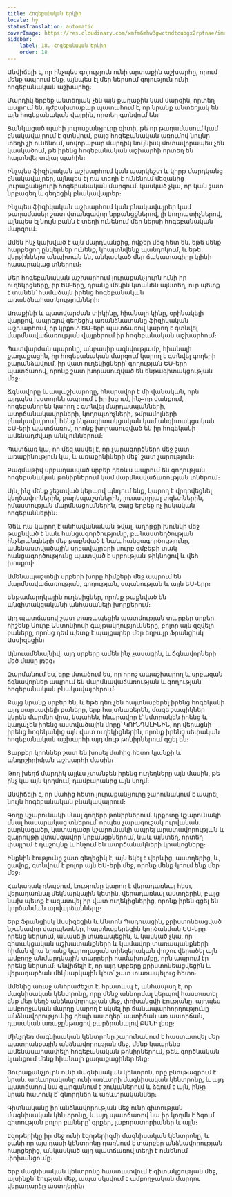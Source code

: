 ```yaml
---
title: Հոգեբանական Երկիր
locale: hy
statusTranslation: automatic
coverImage: https://res.cloudinary.com/xmfm6mhw3gwctndtcubgx2rptnae/image/upload/v1741354419/small_cover_la_gran_rebelion_28716e29d2.webp
sidebar:
    label: 18. Հոգեբանական Երկիր
    order: 18
---
```

Անվիճելի է, որ ինչպես գոյություն ունի արտաքին աշխարհը, որում մենք ապրում ենք, այնպես էլ մեր ներսում գոյություն ունի հոգեբանական աշխարհը։

Մարդիկ երբեք անտեղյակ չեն այն քաղաքին կամ մարզին, որտեղ ապրում են, դժբախտաբար պատահում է, որ նրանք անտեղյակ են այն հոգեբանական վայրին, որտեղ գտնվում են։

Ցանկացած պահի յուրաքանչյուրը գիտի, թե որ թաղամասում կամ բնակավայրում է գտնվում, բայց հոգեբանական առումով նույնը տեղի չի ունենում, սովորաբար մարդիկ նույնիսկ մոտավորապես չեն կասկածում, թե իրենց հոգեբանական աշխարհի որտեղ են հայտնվել տվյալ պահին։

Ինչպես ֆիզիկական աշխարհում կան պարկեշտ և կիրթ մարդկանց բնակավայրեր, այնպես էլ դա տեղի է ունենում մեզանից յուրաքանչյուրի հոգեբանական մարզում. կասկած չկա, որ կան շատ նրբագեղ և գեղեցիկ բնակավայրեր։

Ինչպես ֆիզիկական աշխարհում կան բնակավայրեր կամ թաղամասեր շատ վտանգավոր նրբանցքներով, լի կողոպտիչներով, այնպես էլ նույն բանն է տեղի ունենում մեր ներսի հոգեբանական մարզում։

Ամեն ինչ կախված է այն մարդկանցից, ովքեր մեզ հետ են. եթե մենք հարբեցող ընկերներ ունենք, կհայտնվենք պանդոկում, և եթե վերջիններս անպիտան են, անկասկած մեր ճակատագիրը կլինի հասարակաց տներում։

Մեր հոգեբանական աշխարհում յուրաքանչյուրն ունի իր ուղեկիցները, իր ԵՍ-երը, դրանք մեկին կտանեն այնտեղ, ուր պետք է տանեն՝ համաձայն իրենց հոգեբանական առանձնահատկությունների։

Առաքինի և պատվարժան տիկինը, հիանալի կինը, օրինակելի վարքով, ապրելով գեղեցիկ առանձնատանը ֆիզիկական աշխարհում, իր կրքոտ ԵՍ-երի պատճառով կարող է գտնվել մարմնավաճառության վայրերում իր հոգեբանական աշխարհում։

Պատվարժան պարոնը, անբասիր ազնվությամբ, հիանալի քաղաքացին, իր հոգեբանական մարզում կարող է գտնվել գողերի քարանձավում, իր վատ ուղեկիցների՝ գողության ԵՍ-երի պատճառով, որոնք շատ խորասուզված են ենթագիտակցության մեջ։

Ճգնավորը և ապաշխարողը, հնարավոր է մի վանական, որն այդպես խստորեն ապրում է իր խցում, ինչ-որ վանքում, հոգեբանորեն կարող է գտնվել մարդասպանների, ատրճանակավորների, կողոպտիչների, թմրամոլների բնակավայրում, հենց ենթագիտակցական կամ անգիտակցական ԵՍ-երի պատճառով, որոնք խորասուզված են իր հոգեկանի ամենադժվար անկյուններում։

Պատճառ կա, որ մեզ ասվել է, որ չարագործների մեջ շատ առաքինություն կա, և առաքինիների մեջ՝ շատ չարություն։

Բազմաթիվ սրբադասված սրբեր դեռևս ապրում են գողության հոգեբանական թոնիրներում կամ մարմնավաճառության տներում։

Այն, ինչ մենք շեշտված կերպով պնդում ենք, կարող է վրդովեցնել կեղծավորներին, բարեպաշտներին, լուսավորյալ տգետներին, իմաստության մարմնացումներին, բայց երբեք ոչ իսկական հոգեբաններին։

Թեև դա կարող է անհավանական թվալ, աղոթքի խունկի մեջ թաքնված է նաև հանցագործությունը, բանաստեղծության հնչերանգների մեջ թաքնված է նաև հանցագործությունը, ամենաստվածային սրբավայրերի սուրբ գմբեթի տակ հանցագործությունը պատված է սրբության թիկնոցով և վեհ խոսքով։

Ամենապաշտելի սրբերի խորը հիմքերի մեջ ապրում են մարմնավաճառության, գողության, սպանության և այլն ԵՍ-երը։

Ենթամարդկային ուղեկիցներ, որոնք թաքնված են անգիտակցականի անհասանելի խորքերում։

Այդ պատճառով շատ տառապեցին պատմության տարբեր սրբեր. հիշենք Սուրբ Անտոնիոսի գայթակղությունները, բոլոր այն զզվելի բաները, որոնց դեմ պետք է պայքարեր մեր եղբայր Ֆրանցիսկ Ասսիզեցին։

Այնուամենայնիվ, այդ սրբերը ամեն ինչ չասացին, և ճգնավորների մեծ մասը լռեց։

Զարմանում ես, երբ մտածում ես, որ որոշ ապաշխարող և սրբազան ճգնավորներ ապրում են մարմնավաճառության և գողության հոգեբանական բնակավայրերում։

Բայց նրանք սրբեր են, և եթե դեռ չեն հայտնաբերել իրենց հոգեկանի այդ սարսափելի բաները, երբ հայտնաբերեն, մազե շապիկներ կկրեն մարմնի վրա, կպահեն, հնարավոր է՝ կմտրակեն իրենց և կաղաչեն իրենց աստվածային մորը՝ ԿՈՒՆԴԱԼԻՆԻՆ, որ վերացնի իրենց հոգեկանից այն վատ ուղեկիցներին, որոնք իրենց սեփական հոգեբանական աշխարհի այդ մութ թոնիրներում գցել են։

Տարբեր կրոններ շատ են խոսել մահից հետո կյանքի և անդրշիրիմյան աշխարհի մասին։

Թող խեղճ մարդիկ այլևս չտանջեն իրենց ուղեղները այն մասին, թե ինչ կա այն կողմում, դամբարանից այն կողմ։

Անվիճելի է, որ մահից հետո յուրաքանչյուրը շարունակում է ապրել նույն հոգեբանական բնակավայրում։

Գողը կշարունակի մնալ գողերի թոնիրներում. կրքոտը կշարունակի մնալ հասարակաց տներում՝ որպես չարագուշակ ուրվական. բարկացածը, կատաղածը կշարունակի ապրել արատավորության և զայրույթի վտանգավոր նրբանցքներում, նաև այնտեղ, որտեղ փայլում է դաշույնը և հնչում են ատրճանակների կրակոցները։

Ինքնին էությունը շատ գեղեցիկ է, այն եկել է վերևից, աստղերից, և, ցավոք, գտնվում է բոլոր այն ԵՍ-երի մեջ, որոնք մենք կրում ենք մեր մեջ։

Հակառակ դեպքում, էությունը կարող է վերադառնալ հետ, վերադառնալ մեկնարկային կետին, վերադառնալ աստղերին, բայց նախ պետք է ազատվել իր վատ ուղեկիցներից, որոնք իրեն գցել են կործանման արվարձանները։

Երբ Ֆրանցիսկ Ասսիզեցին և Անտոն Պադուացին, քրիստոնեացված նշանավոր վարպետներ, հայտնաբերեցին կործանման ԵՍ-երը իրենց ներսում, անասելի տառապեցին, և կասկած չկա, որ գիտակցական աշխատանքների և կամավոր տառապանքների հիման վրա նրանք կարողացան տիեզերական փոշու վերածել այն ամբողջ անմարդկային տարրերի համախումբը, որն ապրում էր իրենց ներսում։ Անվիճելի է, որ այդ Սրբերը քրիստոնեացվեցին և վերադարձան մեկնարկային կետ՝ շատ տառապելուց հետո։

Ամենից առաջ անհրաժեշտ է, հրատապ է, անհապաղ է, որ մագնիսական կենտրոնը, որը մենք աննորմալ կերպով հաստատել ենք մեր կեղծ անձնավորության մեջ, փոխանցվի Էությանը, այդպես ամբողջական մարդը կարող է սկսել իր ճանապարհորդությունը անձնավորությունից դեպի աստղեր՝ աստիճան առ աստիճան, դասական առաջընթացով բարձրանալով ԲԱՆԻ լեռը։

Մինչդեռ մագնիսական կենտրոնը շարունակում է հաստատվել մեր պատրանքային անձնավորության մեջ, մենք կապրենք ամենասարսափելի հոգեբանական թոնիրներում, թեև գործնական կյանքում մենք հիանալի քաղաքացիներ ենք։

Յուրաքանչյուրն ունի մագնիսական կենտրոն, որը բնութագրում է նրան. առևտրականը ունի առևտրի մագնիսական կենտրոնը, և այդ պատճառով նա զարգանում է շուկաներում և ձգում է այն, ինչը նրան հատուկ է՝ գնորդներ և առևտրականներ։

Գիտնականը իր անձնավորության մեջ ունի գիտության մագնիսական կենտրոնը, և այդ պատճառով նա իր կողմն է ձգում գիտության բոլոր բաները՝ գրքեր, լաբորատորիաներ և այլն։

Էզոթերիկը իր մեջ ունի էզոթերիզմի մագնիսական կենտրոնը, և քանի որ այս դասի կենտրոնը դառնում է տարբեր անձնավորության հարցերից, անկասկած այդ պատճառով տեղի է ունենում փոխանցումը։

Երբ մագնիսական կենտրոնը հաստատվում է գիտակցության մեջ, այսինքն՝ էության մեջ, ապա սկսվում է ամբողջական մարդու վերադարձը աստղերին։
